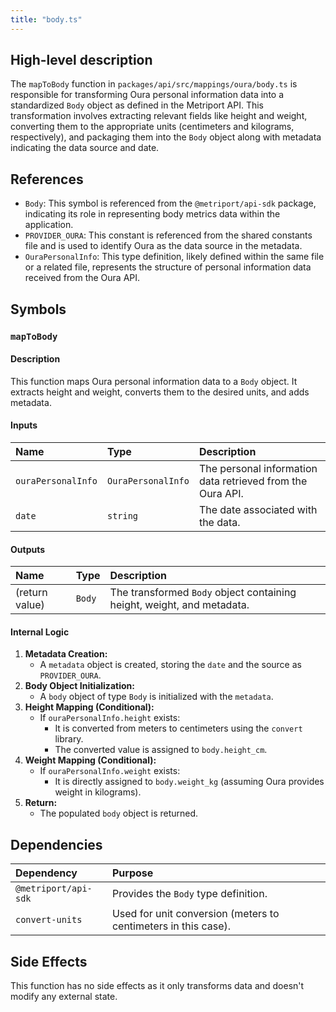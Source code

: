 ```yaml
---
title: "body.ts"
---
```


## High-level description
The `mapToBody` function in `packages/api/src/mappings/oura/body.ts` is responsible for transforming Oura personal information data into a standardized `Body` object as defined in the Metriport API. This transformation involves extracting relevant fields like height and weight, converting them to the appropriate units (centimeters and kilograms, respectively), and packaging them into the `Body` object along with metadata indicating the data source and date.

## References
- `Body`: This symbol is referenced from the `@metriport/api-sdk` package, indicating its role in representing body metrics data within the application.
- `PROVIDER_OURA`: This constant is referenced from the shared constants file and is used to identify Oura as the data source in the metadata.
- `OuraPersonalInfo`: This type definition, likely defined within the same file or a related file, represents the structure of personal information data received from the Oura API.

## Symbols

### `mapToBody`
#### Description
This function maps Oura personal information data to a `Body` object. It extracts height and weight, converts them to the desired units, and adds metadata.

#### Inputs
| Name | Type | Description |
|:-----|:-----|:------------|
| `ouraPersonalInfo` | `OuraPersonalInfo` |  The personal information data retrieved from the Oura API. |
| `date` | `string` | The date associated with the data. |

#### Outputs
| Name | Type | Description |
|:-----|:-----|:------------|
| (return value) | `Body` | The transformed `Body` object containing height, weight, and metadata. |

#### Internal Logic
1. **Metadata Creation:**
   - A `metadata` object is created, storing the `date` and the source as `PROVIDER_OURA`.
2. **Body Object Initialization:**
   - A `body` object of type `Body` is initialized with the `metadata`.
3. **Height Mapping (Conditional):**
   - If `ouraPersonalInfo.height` exists:
     - It is converted from meters to centimeters using the `convert` library.
     - The converted value is assigned to `body.height_cm`.
4. **Weight Mapping (Conditional):**
   - If `ouraPersonalInfo.weight` exists:
     - It is directly assigned to `body.weight_kg` (assuming Oura provides weight in kilograms).
5. **Return:**
   - The populated `body` object is returned.

## Dependencies
| Dependency | Purpose |
|:-----------|:--------|
| `@metriport/api-sdk` | Provides the `Body` type definition. |
| `convert-units` | Used for unit conversion (meters to centimeters in this case). |

## Side Effects
This function has no side effects as it only transforms data and doesn't modify any external state.
